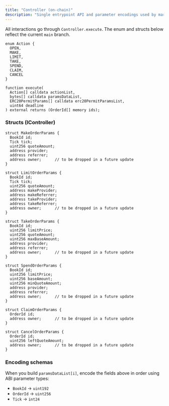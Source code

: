 ```yaml
---
title: "Controller (on‑chain)"
description: "Single entrypoint API and parameter encodings used by market makers."
---
```


All interactions go through `Controller.execute`. The enum and structs below reflect the current `main` branch.

```solidity
enum Action {
  OPEN,
  MAKE,
  LIMIT,
  TAKE,
  SPEND,
  CLAIM,
  CANCEL
}

function execute(
  Action[] calldata actionList,
  bytes[] calldata paramsDataList,
  ERC20PermitParams[] calldata erc20PermitParamsList,
  uint64 deadline
) external returns (OrderId[] memory ids);
```

### Structs (IController)

```solidity
struct MakeOrderParams {
  BookId id;
  Tick tick;
  uint256 quoteAmount;
  address provider;
  address referrer;
  address owner;      // to be dropped in a future update
}

struct LimitOrderParams {
  BookId id;
  Tick tick;
  uint256 quoteAmount;
  address makeProvider;
  address makeReferrer;
  address takeProvider;
  address takeReferrer;
  address owner;      // to be dropped in a future update
}

struct TakeOrderParams {
  BookId id;
  uint256 limitPrice;
  uint256 quoteAmount;
  uint256 maxBaseAmount;
  address provider;
  address referrer;
  address owner;      // to be dropped in a future update
}

struct SpendOrderParams {
  BookId id;
  uint256 limitPrice;
  uint256 baseAmount;
  uint256 minQuoteAmount;
  address provider;
  address referrer;
  address owner;      // to be dropped in a future update
}

struct ClaimOrderParams {
  OrderId id;
  address owner;      // to be dropped in a future update
}

struct CancelOrderParams {
  OrderId id;
  uint256 leftQuoteAmount;
  address owner;      // to be dropped in a future update
}
```

### Encoding schemas

When you build `paramsDataList[i]`, encode the fields above in order using ABI parameter types:

- `BookId` → `uint192`
- `OrderId` → `uint256`
- `Tick` → `int24`

